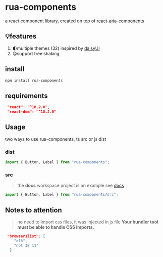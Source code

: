 # rua-components

a react component library, created on top of [react-aria-components](https://react-spectrum.adobe.com/react-aria/getting-started.html)

## 💡features

1. 🌓multiple themes (32) inspired by [daisyUI](https://daisyui.com/docs/themes/)
2. 😋support tree shaking

<Demo src="./src/Button/demos/variants.tsx" />

## install

```bash
npm install rua-components
```

## requirements

```json
 "react": "^18.2.0",
 "react-dom": "^18.2.0"
```

## Usage

two ways to use rua-components, ts src or js dist

### dist

```ts
import { Button, Label } from "rua-components";
```

### src

> the **docs** workspace project is an example
> see [docs](../docs/README.md)

```ts
import { Button, Label } from "rua-components/src";
```

## Notes to attention

> no need to import css files, it was injected in js file
> **Your bundler tool must be able to handle CSS imports.**

```json
 "browserslist": [
    ">1%",
    "not IE 11"
  ]
```
